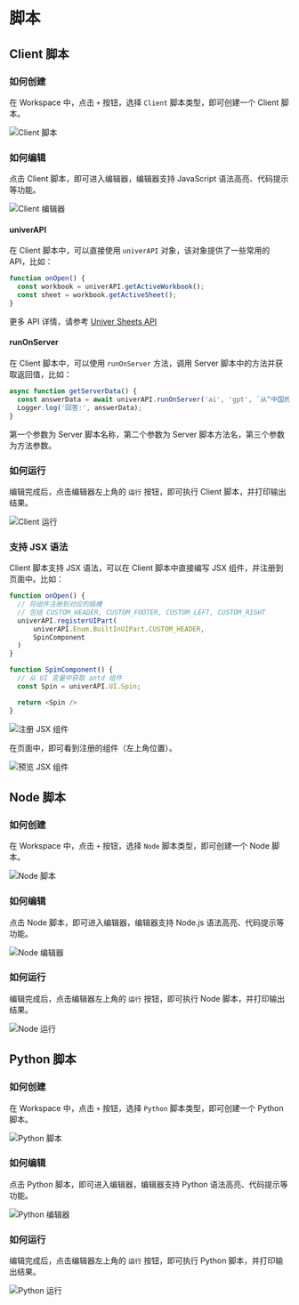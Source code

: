 # 脚本

## Client 脚本

### 如何创建

在 Workspace 中，点击 `+` 按钮，选择 `Client` 脚本类型，即可创建一个 Client 脚本。

![Client 脚本](./script/client-script.png)

### 如何编辑

点击 Client 脚本，即可进入编辑器，编辑器支持 JavaScript 语法高亮、代码提示等功能。

![Client 编辑器](./script/client-editor.png)


#### univerAPI
在 Client 脚本中，可以直接使用 `univerAPI` 对象，该对象提供了一些常用的 API，比如：

```js
function onOpen() {
  const workbook = univerAPI.getActiveWorkbook();
  const sheet = workbook.getActiveSheet();
}
```

更多 API 详情，请参考 [Univer Sheets API](/zh-CN/guides/sheets/features/core/sheet-api)

#### runOnServer

在 Client 脚本中，可以使用 `runOnServer` 方法，调用 Server 脚本中的方法并获取返回值，比如：

```js
async function getServerData() {
  const answerData = await univerAPI.runOnServer('ai', 'gpt', `从“中国的首都是哪里？”中提取主题`);
  Logger.log('回答:', answerData);
}
```

第一个参数为 Server 脚本名称，第二个参数为 Server 脚本方法名，第三个参数为方法参数。

### 如何运行

编辑完成后，点击编辑器左上角的 `运行` 按钮，即可执行 Client 脚本，并打印输出结果。

![Client 运行](./script/client-run.png)

### 支持 JSX 语法

Client 脚本支持 JSX 语法，可以在 Client 脚本中直接编写 JSX 组件，并注册到页面中。比如：

```js
function onOpen() {
  // 将组件注册到对应的插槽
  // 包括 CUSTOM_HEADER, CUSTOM_FOOTER, CUSTOM_LEFT, CUSTOM_RIGHT
  univerAPI.registerUIPart(
      univerAPI.Enum.BuiltInUIPart.CUSTOM_HEADER, 
      SpinComponent
  )
}

function SpinComponent() {
  // 从 UI 变量中获取 antd 组件
  const Spin = univerAPI.UI.Spin;

  return <Spin />
}
```

![注册 JSX 组件](./script/client-jsx.png)

在页面中，即可看到注册的组件（左上角位置）。

![预览 JSX 组件](./script/client-jsx-preview.png)

## Node 脚本

### 如何创建

在 Workspace 中，点击 `+` 按钮，选择 `Node` 脚本类型，即可创建一个 Node 脚本。

![Node 脚本](./script/node-script.png)

### 如何编辑

点击 Node 脚本，即可进入编辑器，编辑器支持 Node.js 语法高亮、代码提示等功能。

![Node 编辑器](./script/node-editor.png)

### 如何运行

编辑完成后，点击编辑器左上角的 `运行` 按钮，即可执行 Node 脚本，并打印输出结果。

![Node 运行](./script/node-run.png)

## Python 脚本

### 如何创建

在 Workspace 中，点击 `+` 按钮，选择 `Python` 脚本类型，即可创建一个 Python 脚本。

![Python 脚本](./script/python-script.png)

### 如何编辑

点击 Python 脚本，即可进入编辑器，编辑器支持 Python 语法高亮、代码提示等功能。

![Python 编辑器](./script/python-editor.png)

### 如何运行

编辑完成后，点击编辑器左上角的 `运行` 按钮，即可执行 Python 脚本，并打印输出结果。

![Python 运行](./script/python-run.png)
